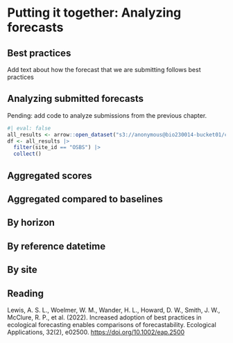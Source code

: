 # Putting it together: Analyzing forecasts {#sec-analysis}

## Best practices

Add text about how the forecast that we are submitting follows best practices

## Analyzing submitted forecasts

Pending: add code to analyze submissions from the previous chapter.

```r
#| eval: false
all_results <- arrow::open_dataset("s3://anonymous@bio230014-bucket01/challenges/scores/parquet/project_id=neon4cast/duration=P1D/variable=nee/model_id=bookcast_forest?endpoint_override=sdsc.osn.xsede.org")
df <- all_results |> 
  filter(site_id == "OSBS") |> 
  collect()
```

## Aggregated scores

## Aggregated compared to baselines

## By horizon

## By reference datetime

## By site

## Reading 

Lewis, A. S. L., Woelmer, W. M., Wander, H. L., Howard, D. W., Smith, J. W., McClure, R. P., et al. (2022). Increased adoption of best practices in ecological forecasting enables comparisons of forecastability. Ecological Applications, 32(2), e02500. <https://doi.org/10.1002/eap.2500>
